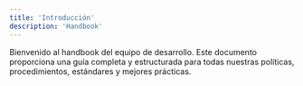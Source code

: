 ```yaml
---
title: 'Introducción'
description: 'Handbook'
---
```


Bienvenido al handbook del equipo de desarrollo. Este documento proporciona una guía completa y estructurada para todas nuestras políticas, procedimientos, estándares y mejores prácticas.